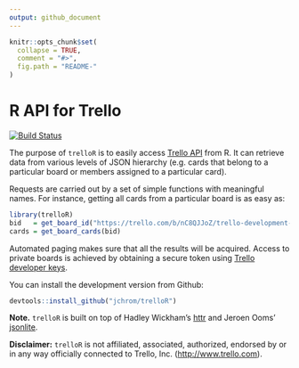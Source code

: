 ```yaml
---
output: github_document
---
```


<!-- README.md is generated from README.Rmd. Please edit that file -->

```r
knitr::opts_chunk$set(
  collapse = TRUE,
  comment = "#>",
  fig.path = "README-"
)
```

# R API for Trello

[![Build Status](https://travis-ci.org/jchrom/trelloR.svg?branch=master)](https://travis-ci.org/jchrom/trelloR)

The purpose of `trelloR` is to easily access [Trello API](https://developers.trello.com/) from R. It can retrieve data from various levels of JSON hierarchy (e.g. cards that belong to a particular board or members assigned to a particular card).

Requests are carried out by a set of simple functions with meaningful names. For instance, getting all cards from a particular board is as easy as:

```r
library(trelloR)
bid   = get_board_id("https://trello.com/b/nC8QJJoZ/trello-development-roadmap")
cards = get_board_cards(bid)
```

Automated paging makes sure that all the results will be acquired. Access to private boards is achieved by obtaining a secure token using [Trello developer keys](https://developers.trello.com/get-started/start-building#connect).

You can install the development version from Github:

```r
devtools::install_github("jchrom/trelloR")
```

**Note.** `trelloR` is built on top of Hadley Wickham's [httr](https://cran.r-project.org/package=httr) and Jeroen Ooms' [jsonlite](https://cran.r-project.org/package=jsonlite).

**Disclaimer:** `trelloR` is not affiliated, associated, authorized, endorsed by or in any way officially connected to Trello, Inc. (<http://www.trello.com>).
